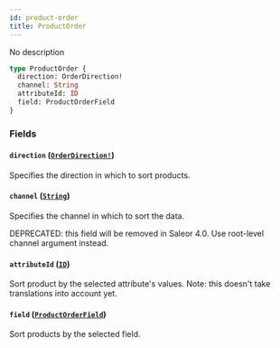 ```yaml
---
id: product-order
title: ProductOrder
---
```


No description

```graphql
type ProductOrder {
  direction: OrderDirection!
  channel: String
  attributeId: ID
  field: ProductOrderField
}
```

### Fields

#### `direction` ([`OrderDirection!`](/docs/developer/api-reference/enums/order-direction))

Specifies the direction in which to sort products.

#### `channel` ([`String`](/docs/developer/api-reference/scalars/string))

Specifies the channel in which to sort the data.

DEPRECATED: this field will be removed in Saleor 4.0. Use root-level channel argument instead.

#### `attributeId` ([`ID`](/docs/developer/api-reference/scalars/id))

Sort product by the selected attribute's values.
Note: this doesn't take translations into account yet.

#### `field` ([`ProductOrderField`](/docs/developer/api-reference/enums/product-order-field))

Sort products by the selected field.
